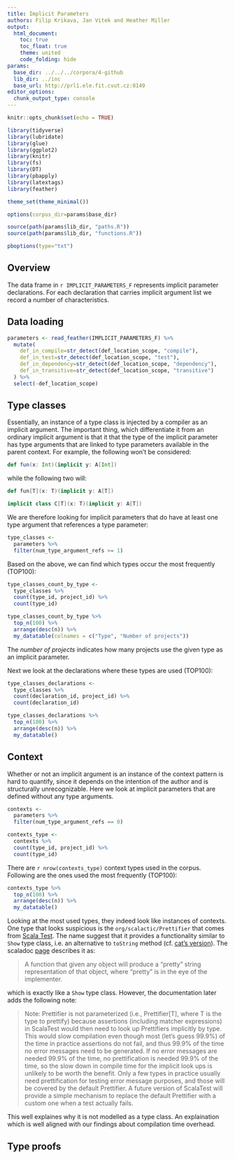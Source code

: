 ```yaml
---
title: Implicit Parameters
authors: Filip Krikava, Jan Vitek and Heather Miller
output:
  html_document:
    toc: true
    toc_float: true
    theme: united
    code_folding: hide
params:
  base_dir: ../../../corpora/4-github
  lib_dir: ../inc
  base_url: http://prl1.ele.fit.cvut.cz:8149
editor_options: 
  chunk_output_type: console
---
```


```r
knitr::opts_chunk$set(echo = TRUE)

library(tidyverse)
library(lubridate)
library(glue)
library(ggplot2)
library(knitr)
library(fs)
library(DT)
library(pbapply)
library(latextags)
library(feather)

theme_set(theme_minimal())

options(corpus_dir=params$base_dir)

source(path(params$lib_dir, "paths.R"))
source(path(params$lib_dir, "functions.R"))

pboptions(type="txt")
```

## Overview

The data frame in `r IMPLICIT_PARAMETERS_F` represents implicit parameter declarations.
For each declaration that carries implicit argument list we record a number of characteristics.

## Data loading

```r
parameters <- read_feather(IMPLICIT_PARAMETERS_F) %>%
  mutate(
    def_in_compile=str_detect(def_location_scope, "compile"),
    def_in_test=str_detect(def_location_scope, "test"),
    def_in_dependency=str_detect(def_location_scope, "dependency"),
    def_in_transitive=str_detect(def_location_scope, "transitive")
  ) %>%
  select(-def_location_scope)
```

## Type classes

Essentially, an instance of a type class is injected by a compiler as an implicit argument.
The important thing, which differentiate it from an ordinary implicit argument is that it that the type of the implicit parameter has type arguments that are linked to type parameters available in the parent context.
For example, the following won't be considered:

```scala
def fun(x: Int)(implicit y: A[Int])
```

while the following two will:

```scala
def fun[T](x: T)(implicit y: A[T])
```

```scala
implicit class C[T](x: T)(implicit y: A[T])
```

We are therefore looking for implicit parameters that do have at least one type argument that references a type parameter:

```r
type_classes <-
  parameters %>%
  filter(num_type_argument_refs >= 1)
```

Based on the above, we can find which types occur the most frequently (TOP100):

```r
type_classes_count_by_type <-
  type_classes %>%
  count(type_id, project_id) %>%
  count(type_id)
```

```r
type_classes_count_by_type %>%
  top_n(100) %>%
  arrange(desc(n)) %>%
  my_datatable(colnames = c("Type", "Number of projects"))
```

The _number of projects_ indicates how many projects use the given type as an implicit parameter.

Next we look at the declarations where these types are used (TOP100):

```r
type_classes_declarations <-
  type_classes %>%
  count(declaration_id, project_id) %>%
  count(declaration_id)
```

```r
type_classes_declarations %>%
  top_n(100) %>%
  arrange(desc(n)) %>%
  my_datatable()
```

## Context

Whether or not an implicit argument is an instance of the context pattern is hard to quantify, since it depends on the intention of the author and is structurally unrecognizable. Here we look at implicit parameters that are defined without any type arguments.

```r
contexts <-
  parameters %>%
  filter(num_type_argument_refs == 0)
```

```r
contexts_type <-
  contexts %>%
  count(type_id, project_id) %>%
  count(type_id)
```

There are `r nrow(contexts_type)` context types used in the corpus.
Following are the ones used the most frequently (TOP100):

```r
contexts_type %>%
  top_n(100) %>%
  arrange(desc(n)) %>%
  my_datatable()
```

Looking at the most used types, they indeed look like instances of contexts.
One type that looks suspicious is the `org/scalactic/Prettifier` that comes from [Scala Test](http://www.scalatest.org/).
The name suggest that it provides a functionality similar to `Show` type class, i.e. an alternative to `toString` method (cf. [cat's version](https://typelevel.org/cats/typeclasses/show.html)).
The scaladoc [page](http://doc.scalactic.org/3.0.0/index.html#org.scalactic.Prettifier) describes it as:

> A function that given any object will produce a “pretty” string representation of that object, where “pretty” is in the eye of the implementer.

which is exactly like a `Show` type class. However, the documentation later adds the following note:

> Note: Prettifier is not parameterized (i.e., Prettifier[T], where T is the type to prettify) because assertions (including matcher expressions) in ScalaTest would then need to look up Prettifiers implicitly by type. This would slow compilation even though most (let's guess 99.9%) of the time in practice assertions do not fail, and thus 99.9% of the time no error messages need to be generated. If no error messages are needed 99.9% of the time, no prettification is needed 99.9% of the time, so the slow down in compile time for the implicit look ups is unlikely to be worth the benefit. Only a few types in practice usually need prettification for testing error message purposes, and those will be covered by the default Prettifier. A future version of ScalaTest will provide a simple mechanism to replace the default Prettifier with a custom one when a test actually fails.

This well explaines why it is not modelled as a type class. An explaination which is well aligned with our findings about compilation time overhead.


## Type proofs
